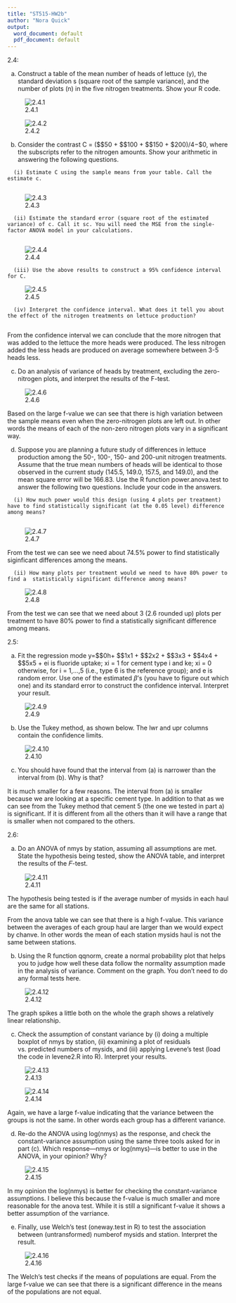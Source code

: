 ```yaml
---
title: "ST515-HW2b"
author: "Nora Quick"
output:
  word_document: default
  pdf_document: default
---
```


2.4: 

   (a) Construct a table of the mean number of heads of lettuce (y), the standard deviation s (square root of the sample variance), and the number of plots (n) in the five nitrogen treatments. Show your R code.
  
![2.4.1](1.PNG)

![2.4.2](2.PNG)
   
   (b) Consider the contrast C = ($\mu$50 + $\mu$100 + $\mu$150 + $\mu$200)/4−$\mu$0, where the subscripts refer to the nitrogen amounts. Show your arithmetic in answering the following questions.
   
      (i) Estimate C using the sample means from your table. Call the estimate c.
      
![2.4.3](3.PNG)
      
      (ii) Estimate the standard error (square root of the estimated variance) of c. Call it sc. You will need the MSE from the single-factor ANOVA model in your calculations.
      
![2.4.4](4.PNG)
      
      (iii) Use the above results to construct a 95% confidence interval for C.

![2.4.5](5.PNG)
      
      (iv) Interpret the confidence interval. What does it tell you about the effect of the nitrogen treatments on lettuce production?
      
From the confidence interval we can conclude that the more nitrogen that was added to the lettuce the more heads were produced. The less nitrogen added the less heads are produced on average somewhere between 3-5 heads less. 
   
   (c) Do an analysis of variance of heads by treatment, excluding the zero-nitrogen plots, and interpret the results of the F-test.
   
![2.4.6](6.PNG)
   
Based on the large f-value we can see that there is high variation between the sample means even when the zero-nitrogen plots are left out. In other words the means of each of the non-zero nitrogen plots vary in a significant way.  
   
   (d) Suppose you are planning a future study of differences in lettuce  production among the 50-, 100-, 150- and 200-unit nitrogen treatments. Assume that the true mean numbers of heads will be identical to those observed in the current study (145.5, 149.0, 157.5, and 149.0), and the mean square error will be 166.83. Use the R function power.anova.test to answer the following two questions. Include your code in the answers.
   
      (i) How much power would this design (using 4 plots per treatment) have to find statistically significant (at the 0.05 level) difference among means?
      
![2.4.7](7.PNG)
      
From the test we can see we need about 74.5% power to find statistically siginficant differences among the means.
      
      (ii) How many plots per treatment would we need to have 80% power to find a  statistically significant difference among means?

![2.4.8](8.PNG)
      
From the test we can see that we need about 3 (2.6 rounded up) plots per treatment to have 80% power to find a statistically significant difference among means.
  
  

2.5: 

   (a) Fit the regression mode y=$\beta$0h+ $\beta$1x1 +  $\beta$2x2 + $\beta$3x3 + $\beta$4x4 + $\beta$5x5 + ei  is fluoride uptake; xi = 1 for cement type i and ke; xi = 0 otherwise, for i = 1,...,5 (i.e., type 6 is the reference group); and e is random error.
   Use one of the estimated $\beta$'s (you have to figure out which one) and its standard error to construct the confidence interval. Interpret your result.
 
![2.4.9](9.PNG)
   
   (b) Use the Tukey method, as shown below. The lwr and upr columns contain the 
confidence limits.

![2.4.10](10.PNG)
   
   (c) You should have found that the interval from (a) is narrower than the interval from (b). Why is that?

It is much smaller for a few reasons. The interval from (a) is smaller because we are looking at a specific cement type. In addition to that as we can see from the Tukey method that cement 5 (the one we tested in part a) is significant. If it is different from all the others than it will have a range that is smaller when not compared to the others.   
  
  

2.6: 

   (a) Do an ANOVA of nmys by station, assuming all assumptions are met. State the hypothesis being tested, show the ANOVA table, and interpret the results of the 𝐹-test.
   
![2.4.11](11.PNG)   
   
The hypothesis being tested is if the average number of mysids in each haul are the same for all stations. 

From the anova table we can see that there is a high f-value. This variance between the averages of each group haul are larger than we would expect by chanve. In other words the mean of each station mysids haul is not the same between stations. 
   
   (b) Using the R function qqnorm, create a normal probability plot that helps you to judge how well these data follow the normality assumption made in the analysis of variance. Comment on the graph. You don’t need to do any formal tests here.

![2.4.12](12.PNG) 

The graph spikes a little both on the whole the graph shows a relatively linear relationship. 

   (c) Check the assumption of constant variance by (i) doing a multiple boxplot of nmys by station, (ii) examining a plot of residuals vs. predicted numbers of mysids, and (iii) applying Levene’s test (load the code in levene2.R into R). Interpret your results.

![2.4.13](13.PNG) 

![2.4.14](14.PNG) 

Again, we have a large f-value indicating that the variance between the groups is not the same. In other words each group has a different variance. 

   (d) Re-do the ANOVA using log(nmys) as the response, and check the constant-variance assumption using the same three tools asked for in part (c). Which response—nmys or log(nmys)—is better to use in the ANOVA, in your opinion? Why?

![2.4.15](15.PNG) 

In my opinion the log(nmys) is better for checking the constant-variance assumptions. I believe this because the f-value is much smaller and more reasonable for the anova test. While it is still a significant f-value it shows a better assumption of the varriance.

   (e) Finally, use Welch’s test (oneway.test in R) to test the association between 
(untransformed) numberof mysids and station. Interpret the result.

![2.4.16](16.PNG) 

The Welch's test checks if the means of populations are equal. From the large f-value we can see that there is a significant difference in the means of the populations are not equal. 
